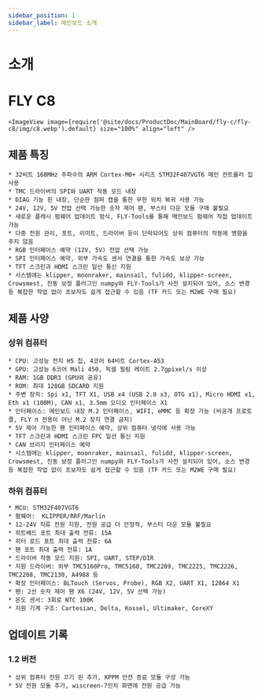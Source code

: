 ```yaml
---
sidebar_position: 1
sidebar_label: 메인보드 소개
---
```




# 소개

# FLY C8


    <ImageView image={require('@site/docs/ProductDoc/MainBoard/fly-c/fly-c8/img/c8.webp').default} size="100%" align="left" />

## 제품 특징

    * 32비트 168MHz 주파수의 ARM Cortex-M0+ 시리즈 STM32F407VGT6 메인 컨트롤러 칩 사용
    * TMC 드라이버의 SPI와 UART 작동 모드 내장
    * DIAG 기능 핀 내장, 단순한 점퍼 캡을 통한 무한 위치 복귀 사용 가능
    * 24V, 12V, 5V 전압 선택 가능한 숫자 제어 팬, 부스터 다운 모듈 구매 불필요
    * 새로운 플래시 펌웨어 업데이트 방식, FLY-Tools를 통해 메인보드 펌웨어 직접 업데이트 가능
    * 다중 전원 관리, 포트, 리미트, 드라이버 등이 단락되어도 상위 컴퓨터의 작동에 영향을 주지 않음
    * RGB 인터페이스 예약 (12V, 5V) 전압 선택 가능
    * SPI 인터페이스 예약, 외부 가속도 센서 연결을 통한 가속도 보상 가능
    * TFT 스크린과 HDMI 스크린 일선 통신 지원
    * 시스템에는 klipper, moonraker, mainsail, fulidd, klipper-screen, Crowsmest, 진동 보정 플러그인 numpy와 FLY-Tools가 사전 설치되어 있어, 소스 변경 등 복잡한 작업 없이 초보자도 쉽게 접근할 수 있음 (TF 카드 또는 M2WE 구매 필요)

## 제품 사양

### 상위 컴퓨터
    * CPU: 고성능 전지 H5 칩, 4코어 64비트 Cortex-A53
    * GPU: 고성능 6코어 Mali 450, 픽셀 필링 레이트 2.7gpixel/s 이상
    * RAM: 1GB DDR3 (GPU와 공유)
    * ROM: 최대 128GB SDCARD 지원
    * 주변 장치: Spi x1, TFT X1, USB x4 (USB 2.0 x3, OTG x1), Micro HDMI x1, Eth x1 (100M), CAN x1, 3.5mm 오디오 인터페이스 X1
    * 인터페이스: 메인보드 내장 M.2 인터페이스, WIFI, eMMC 등 확장 가능 (비공개 프로토콜, FLY π 전용이 아닌 M.2 장치 연결 금지)
    * 5V 제어 가능한 팬 인터페이스 예약, 상위 컴퓨터 냉각에 사용 가능
    * TFT 스크린과 HDMI 스크린 FPC 일선 통신 지원
    * CAN 브리지 인터페이스 예약
    * 시스템에는 klipper, moonraker, mainsail, fulidd, klipper-screen, Crowsmest, 진동 보정 플러그인 numpy와 FLY-Tools가 사전 설치되어 있어, 소스 변경 등 복잡한 작업 없이 초보자도 쉽게 접근할 수 있음 (TF 카드 또는 M2WE 구매 필요)

### 하위 컴퓨터

    * MCU: STM32F407VGT6
    * 펌웨어:  KLIPPER/RRF/Marlin
    * 12-24V 직류 전원 지원, 전원 공급 더 안정적, 부스터 다운 모듈 불필요
    * 히트베드 포트 최대 출력 전류: 15A
    * 히터 로드 포트 최대 출력 전류: 6A
    * 팬 포트 최대 출력 전류: 1A
    * 드라이버 작동 모드 지원: SPI, UART, STEP/DIR
    * 지원 드라이버: 외부 TMC5160Pro, TMC5160, TMC2209, TMC2225, TMC2226, TMC2208, TMC2130, A4988 등
    * 확장 인터페이스: BLTouch (Servos, Probe), RGB X2, UART X1, 12864 X1
    * 팬: 2선 숫자 제어 팬 X6 (24V, 12V, 5V 선택 가능)
    * 온도 센서: 3회로 NTC 100K
    * 지원 기계 구조: Cartesian, Delta, Kossel, Ultimaker, CoreXY

## 업데이트 기록

### 1.2 버전

    * 상위 컴퓨터 전원 끄기 핀 추가, KPPM 안전 종료 모듈 구성 가능
    * 5V 전원 모듈 추가, wiscreen-7인치 화면에 전원 공급 가능